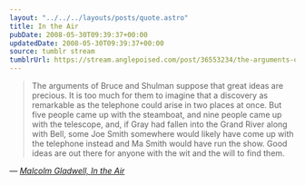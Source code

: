 ```yaml
---
layout: "../../../layouts/posts/quote.astro"
title: In the Air
pubDate: 2008-05-30T09:39:37+00:00
updatedDate: 2008-05-30T09:39:37+00:00
source: tumblr stream
tumblrUrl: https://stream.anglepoised.com/post/36553234/the-arguments-of-bruce-and-shulman-suppose-that
---
```


> The arguments of Bruce and Shulman suppose that great ideas are precious. It is too much for them to imagine that a discovery as remarkable as the telephone could arise in two places at once. But five people came up with the steamboat, and nine people came up with the telescope, and, if Gray had fallen into the Grand River along with Bell, some Joe Smith somewhere would likely have come up with the telephone instead and Ma Smith would have run the show. Good ideas are out there for anyone with the wit and the will to find them.

— <cite>[Malcolm Gladwell, _In the Air_](https://www.newyorker.com/magazine/2008/05/12/in-the-air)</cite>
